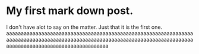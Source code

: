
# My first mark down post.

I don't have alot to say on the matter. Just that it is the first one. aaaaaaaaaaaaaaaaaaaaaaaaaaaaaaaaaaaaaaaaaaaaaaaaaaaaaaaaaaaaaaaaaaaaaaaaaaaaaaaaaaaaaaaaaaaaaaaaaaaaaaaaaaaaaaaaaaaaaaaaaaaaaaaaaaaaaaaaaaaaaaaaaaaaaaaaaaaaaaaaaaa
